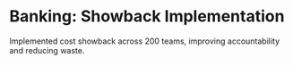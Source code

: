 # Banking: Showback Implementation

Implemented cost showback across 200 teams, improving accountability and reducing waste.
